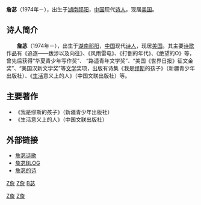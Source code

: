 '''詹苾'''（1974年－），出生于[[湖南|湖南]][[祁阳|祁阳]]，[[中国|中国]]现代[[诗人|诗人]]，现居[[美国|美国]]。


==诗人简介==
　　'''詹苾'''（1974年－），出生于[[湖南|湖南]][[祁阳|祁阳]]，[[中国|中国]]现代[[诗人|诗人]]，现居[[美国|美国]]。其主要[[诗歌|诗歌]]作品有《追逐——跋涉以及向往》、《风雨雷电》、《打倒的年代》、《绝望的O》等，曾先后获得“华夏青少年写作奖”、 “路遥青年文学奖”、“美国《世界日报》征文金奖”、“美国汉新文学奖”等[[文学|文学]]奖项，出版有诗集《我是[[缪斯|缪斯]]的孩子》（新疆青少年出版社）、《[[生活|生活]]意义上的人》（中国文联出版社）等。


==主要著作==
*《我是缪斯的孩子》（新疆青少年出版社）
*《生活意义上的人》（中国文联出版社）


==外部链接==
*[https://web.archive.org/web/20100727011158/http://www.zhanbi.pkm.cn/ 詹苾诗歌]
*[http://zhanbi.blog.sohu.com 詹苾BLOG]
*[http://www.hongxiu.com/grzl/index.asp?id=122531 詹苾的诗]{{dead link|date=2018年4月 |bot=InternetArchiveBot |fix-attempted=yes }}


{{wikisource}}

[[category:1974年出生|Z詹]]
[[category:中國新詩作家|Z詹]]
[[Category:20世纪中国诗人|Z詹]]
[[Category:祁阳人|Z詹]]
[[category:詹姓|B苾]]